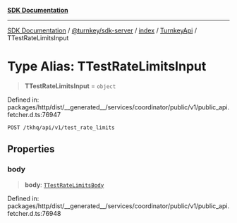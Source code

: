 [**SDK Documentation**](../../../../../../README.mdx)

***

[SDK Documentation](../../../../../../packages.mdx) / [@turnkey/sdk-server](../../../../README.mdx) / [index](../../../README.mdx) / [TurnkeyApi](../README.mdx) / TTestRateLimitsInput

# Type Alias: TTestRateLimitsInput

> **TTestRateLimitsInput** = `object`

Defined in: packages/http/dist/\_\_generated\_\_/services/coordinator/public/v1/public\_api.fetcher.d.ts:76947

`POST /tkhq/api/v1/test_rate_limits`

## Properties

### body

> **body**: [`TTestRateLimitsBody`](TTestRateLimitsBody.mdx)

Defined in: packages/http/dist/\_\_generated\_\_/services/coordinator/public/v1/public\_api.fetcher.d.ts:76948
